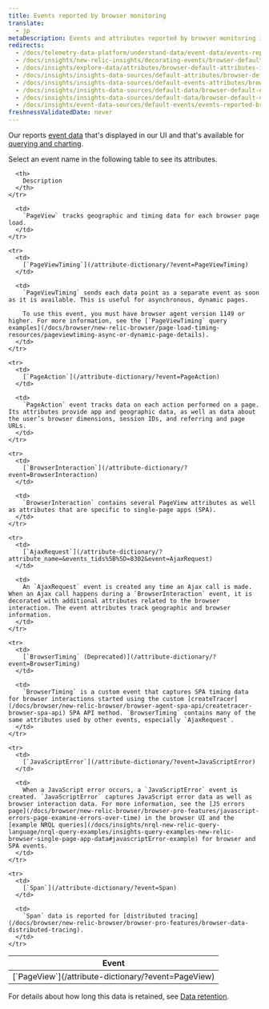 ```yaml
---
title: Events reported by browser monitoring
translate:
  - jp
metaDescription: Events and attributes reported by browser monitoring in New Relic.
redirects:
  - /docs/telemetry-data-platform/understand-data/event-data/events-reported-browser-monitoring
  - /docs/insights/new-relic-insights/decorating-events/browser-default-attributes-insights
  - /docs/insights/explore-data/attributes/browser-default-attributes-insights
  - /docs/insights/insights-data-sources/default-attributes/browser-default-attributes-insights
  - /docs/insights/insights-data-sources/default-events-attributes/browser-default-events-attributes-insights
  - /docs/insights/insights-data-sources/default-data/browser-default-events-attributes-insights
  - /docs/insights/insights-data-sources/default-data/browser-default-events-insights
  - /docs/insights/event-data-sources/default-events/events-reported-browser-monitoring
freshnessValidatedDate: never
---
```


Our [<InlinePopover type="browser"/>](/docs/browser/browser-monitoring/getting-started/introduction-browser-monitoring) reports [event data](/docs/using-new-relic/data/understand-data/new-relic-data-types#event-data) that's displayed in our UI and that's available for [querying and charting](/docs/using-new-relic/data/understand-data/query-new-relic-data).

Select an event name in the following table to see its attributes.

<table>
  <thead>
    <tr>
      <th style={{ width: "250px" }}>
        Event
      </th>

      <th>
        Description
      </th>
    </tr>
  </thead>

  <tbody>
    <tr>
      <td>
        [`PageView`](/attribute-dictionary/?event=PageView)
      </td>

      <td>
        `PageView` tracks geographic and timing data for each browser page load.
      </td>
    </tr>

    <tr>
      <td>
        [`PageViewTiming`](/attribute-dictionary/?event=PageViewTiming)
      </td>

      <td>
        `PageViewTiming` sends each data point as a separate event as soon as it is available. This is useful for asynchronous, dynamic pages.

        To use this event, you must have browser agent version 1149 or higher. For more information, see the [`PageViewTiming` query examples](/docs/browser/new-relic-browser/page-load-timing-resources/pageviewtiming-async-or-dynamic-page-details).
      </td>
    </tr>

    <tr>
      <td>
        [`PageAction`](/attribute-dictionary/?event=PageAction)
      </td>

      <td>
        `PageAction` event tracks data on each action performed on a page. Its attributes provide app and geographic data, as well as data about the user’s browser dimensions, session IDs, and referring and page URLs.
      </td>
    </tr>

    <tr>
      <td>
        [`BrowserInteraction`](/attribute-dictionary/?event=BrowserInteraction)
      </td>

      <td>
        `BrowserInteraction` contains several PageView attributes as well as attributes that are specific to single-page apps (SPA).
      </td>
    </tr>

    <tr>
      <td>
        [`AjaxRequest`](/attribute-dictionary/?attribute_name=&events_tids%5B%5D=8302&event=AjaxRequest)
      </td>

      <td>
        An `AjaxRequest` event is created any time an Ajax call is made. When an Ajax call happens during a `BrowserInteraction` event, it is decorated with additional attributes related to the browser interaction. The event attributes track geographic and browser information.
      </td>
    </tr>

    <tr>
      <td>
        [`BrowserTiming` (Deprecated)](/attribute-dictionary/?event=BrowserTiming)
      </td>

      <td>
        `BrowserTiming` is a custom event that captures SPA timing data for browser interactions started using the custom [createTracer](/docs/browser/new-relic-browser/browser-agent-spa-api/createtracer-browser-spa-api) SPA API method. `BrowserTiming` contains many of the same attributes used by other events, especially `AjaxRequest`.
      </td>
    </tr>

    <tr>
      <td>
        [`JavaScriptError`](/attribute-dictionary/?event=JavaScriptError)
      </td>

      <td>
        When a JavaScript error occurs, a `JavaScriptError` event is created. `JavaScriptError` captures JavaScript error data as well as browser interaction data. For more information, see the [JS errors page](/docs/browser/new-relic-browser/browser-pro-features/javascript-errors-page-examine-errors-over-time) in the browser UI and the [example NRQL queries](/docs/insights/nrql-new-relic-query-language/nrql-query-examples/insights-query-examples-new-relic-browser-single-page-app-data#javascriptError-example) for browser and SPA events.
      </td>
    </tr>

    <tr>
      <td>
        [`Span`](/attribute-dictionary/?event=Span)
      </td>

      <td>
        `Span` data is reported for [distributed tracing](/docs/browser/new-relic-browser/browser-pro-features/browser-data-distributed-tracing).
      </td>
    </tr>
  </tbody>
</table>

For details about how long this data is retained, see [Data retention](/docs/data-apis/manage-data/manage-data-retention).
